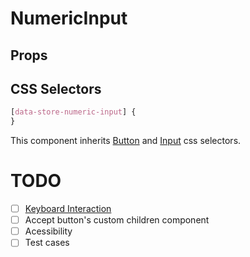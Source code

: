 

# NumericInput

<Canvas>
  <Story id="molecules-numeric-input--numeric-input" />
</Canvas>

## Props

<ArgsTable of={NumericInput} />

## CSS Selectors

```css
[data-store-numeric-input] {
}
```

This component inherits [Button](?path=/docs/atoms-button--button#css-selectors) and [Input](?path=/docs/atoms-input--input#css-selectors) css selectors.

# TODO
- [ ] [Keyboard Interaction](https://www.w3.org/TR/wai-aria-practices-1.2/#slidertwothumb_kbd_interaction)
- [ ] Accept button's custom children component
- [ ] Acessibility
- [ ] Test cases
